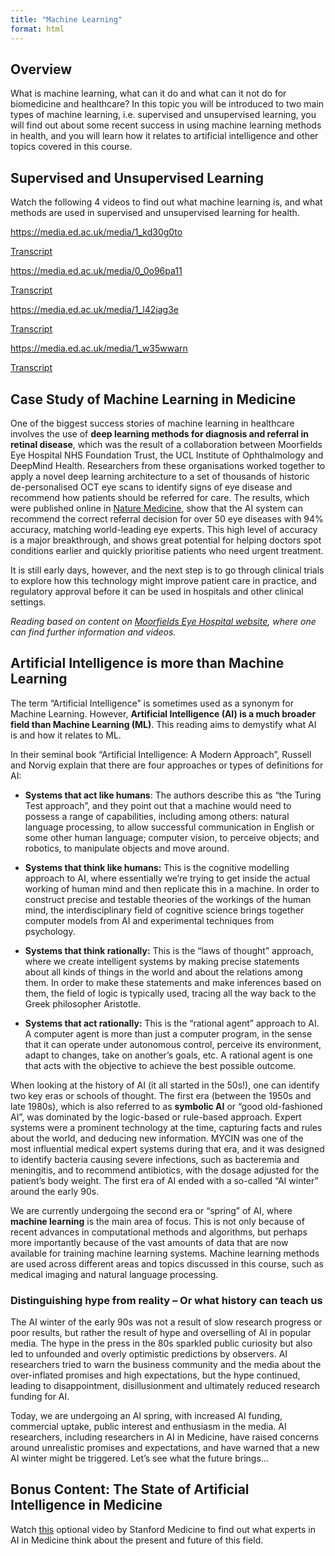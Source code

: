 ```yaml
---
title: "Machine Learning"
format: html
---
```


## **Overview**

What is machine learning, what can it do and what can it not do for biomedicine and healthcare? In this topic you will be introduced to two main types of machine learning, i.e. supervised and unsupervised learning, you will find out about some recent success in using machine learning methods in health, and you will learn how it relates to artificial intelligence and other topics covered in this course.

## **Supervised and Unsupervised Learning**

Watch the following 4 videos to find out what machine learning is, and what methods are used in supervised and unsupervised learning for health.

<https://media.ed.ac.uk/media/1_kd30g0to>

[Transcript](/documents/week-6/Introduction_to_Machine_Learning.docx)

<https://media.ed.ac.uk/media/0_0o96pa11>

[Transcript](/documents/week-6/Supervised_Learning.docx)

<https://media.ed.ac.uk/media/1_l42iag3e>

[Transcript](/documents/week-6/Unsupervised_Learning.docx)

<https://media.ed.ac.uk/media/1_w35wwarn>

[Transcript](/documents/week-6/Machine_Learning_in_Healthcare.docx)

## **Case Study of Machine Learning in Medicine**

One of the biggest success stories of machine learning in healthcare involves the use of **deep learning methods for diagnosis and referral in retinal disease**, which was the result of a collaboration between Moorfields Eye Hospital NHS Foundation Trust, the UCL Institute of Ophthalmology and DeepMind Health. Researchers from these organisations worked together to apply a novel deep learning architecture to a set of thousands of historic de-personalised OCT eye scans to identify signs of eye disease and recommend how patients should be referred for care. The results, which were published online in [Nature Medicine](https://doi.org/10.1038/s41591-018-0107-6), show that the AI system can recommend the correct referral decision for over 50 eye diseases with 94% accuracy, matching world-leading eye experts. This high level of accuracy is a major breakthrough, and shows great potential for helping doctors spot conditions earlier and quickly prioritise patients who need urgent treatment.

It is still early days, however, and the next step is to go through clinical trials to explore how this technology might improve patient care in practice, and regulatory approval before it can be used in hospitals and other clinical settings.

*Reading based on content on [Moorfields Eye Hospital website](https://www.moorfields.nhs.uk/content/breakthrough-ai-technology-improve-care-patients), where one can find further information and videos.*

## **Artificial Intelligence is more than Machine Learning**

The term "Artificial Intelligence" is sometimes used as a synonym for Machine Learning. However, **Artificial Intelligence (AI) is a much broader field than Machine Learning (ML)**. This reading aims to demystify what AI is and how it relates to ML.

In their seminal book "Artificial Intelligence: A Modern Approach", Russell and Norvig explain that there are four approaches or types of definitions for AI:

-   **Systems that act like humans**: The authors describe this as "the Turing Test approach", and they point out that a machine would need to possess a range of capabilities, including among others: natural language processing, to allow successful communication in English or some other human language; computer vision, to perceive objects; and robotics, to manipulate objects and move around.

-   **Systems that think like humans:** This is the cognitive modelling approach to AI, where essentially we're trying to get inside the actual working of human mind and then replicate this in a machine. In order to construct precise and testable theories of the workings of the human mind, the interdisciplinary field of cognitive science brings together computer models from AI and experimental techniques from psychology.

-   **Systems that think rationally:** This is the "laws of thought" approach, where we create intelligent systems by making precise statements about all kinds of things in the world and about the relations among them. In order to make these statements and make inferences based on them, the field of logic is typically used, tracing all the way back to the Greek philosopher Aristotle.

-   **Systems that act rationally:** This is the "rational agent" approach to AI. A computer agent is more than just a computer program, in the sense that it can operate under autonomous control, perceive its environment, adapt to changes, take on another's goals, etc. A rational agent is one that acts with the objective to achieve the best possible outcome.

When looking at the history of AI (it all started in the 50s!), one can identify two key eras or schools of thought. The first era (between the 1950s and late 1980s), which is also referred to as **symbolic AI** or "good old-fashioned AI", was dominated by the logic-based or rule-based approach. Expert systems were a prominent technology at the time, capturing facts and rules about the world, and deducing new information. MYCIN was one of the most influential medical expert systems during that era, and it was designed to identify bacteria causing severe infections, such as bacteremia and meningitis, and to recommend antibiotics, with the dosage adjusted for the patient's body weight. The first era of AI ended with a so-called "AI winter" around the early 90s.

We are currently undergoing the second era or "spring" of AI, where **machine learning** is the main area of focus. This is not only because of recent advances in computational methods and algorithms, but perhaps more importantly because of the vast amounts of data that are now available for training machine learning systems. Machine learning methods are used across different areas and topics discussed in this course, such as medical imaging and natural language processing.

### **Distinguishing hype from reality -- Or what history can teach us**

The AI winter of the early 90s was not a result of slow research progress or poor results, but rather the result of hype and overselling of AI in popular media. The hype in the press in the 80s sparkled public curiosity but also led to unfounded and overly optimistic predictions by observers. AI researchers tried to warn the business community and the media about the over-inflated promises and high expectations, but the hype continued, leading to disappointment, disillusionment and ultimately reduced research funding for AI.

Today, we are undergoing an AI spring, with increased AI funding, commercial uptake, public interest and enthusiasm in the media. AI researchers, including researchers in AI in Medicine, have raised concerns around unrealistic promises and expectations, and have warned that a new AI winter might be triggered. Let's see what the future brings...

## **Bonus Content: The State of Artificial Intelligence in Medicine**

Watch [this](https://youtu.be/PZQMyj-9z-w) optional video by Stanford Medicine to find out what experts in AI in Medicine think about the present and future of this field.
